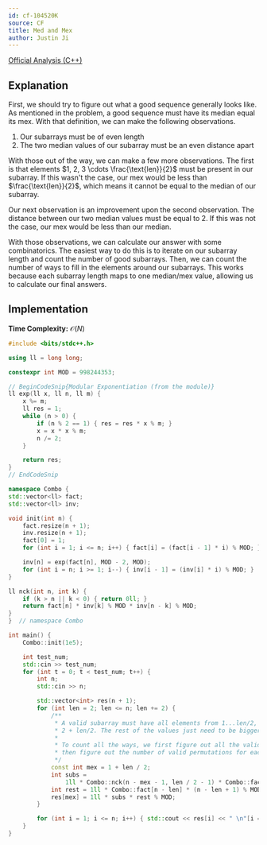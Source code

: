 ```yaml
---
id: cf-104520K
source: CF
title: Med and Mex
author: Justin Ji
---
```


[Official Analysis (C++)](https://codeforces.com/blog/entry/119632)

## Explanation

First, we should try to figure out what a good sequence
generally looks like. As mentioned in the problem, a good
sequence must have its median equal its mex. With that definition, we can make the following
observations.

1. Our subarrays must be of even length
2. The two median values of our subarray must be an even distance apart

With those out of the way, we can make a few more observations. The first is that
elements $1, 2, 3 \cdots \frac{\text{len}}{2}$ must be present
in our subarray. If this wasn't the case, our mex would be less than $\frac{\text{len}}{2}$,
which means it cannot be equal to the median of our subarray.

Our next observation is an improvement upon the second observation. The distance
between our two median values must be equal to $2$. If this was not the case,
our mex would be less than our median.

With those observations, we can calculate our answer with some combinatorics.
The easiest way to do this is to iterate on our subarray length and count the
number of good subarrays. Then, we can count the number
of ways to fill in the elements around our subarrays. This works because each
subarray length maps to one median/mex value, allowing us to calculate
our final answers.

## Implementation

**Time Complexity:** $\mathcal{O}(N)$

<LanguageSection>
<CPPSection>

```cpp
#include <bits/stdc++.h>

using ll = long long;

constexpr int MOD = 998244353;

// BeginCodeSnip{Modular Exponentiation (from the module)}
ll exp(ll x, ll n, ll m) {
	x %= m;
	ll res = 1;
	while (n > 0) {
		if (n % 2 == 1) { res = res * x % m; }
		x = x * x % m;
		n /= 2;
	}

	return res;
}
// EndCodeSnip

namespace Combo {
std::vector<ll> fact;
std::vector<ll> inv;

void init(int n) {
	fact.resize(n + 1);
	inv.resize(n + 1);
	fact[0] = 1;
	for (int i = 1; i <= n; i++) { fact[i] = (fact[i - 1] * i) % MOD; }

	inv[n] = exp(fact[n], MOD - 2, MOD);
	for (int i = n; i >= 1; i--) { inv[i - 1] = (inv[i] * i) % MOD; }
}

ll nck(int n, int k) {
	if (k > n || k < 0) { return 0ll; }
	return fact[n] * inv[k] % MOD * inv[n - k] % MOD;
}
}  // namespace Combo

int main() {
	Combo::init(1e5);

	int test_num;
	std::cin >> test_num;
	for (int t = 0; t < test_num; t++) {
		int n;
		std::cin >> n;

		std::vector<int> res(n + 1);
		for (int len = 2; len <= n; len += 2) {
			/**
			 * A valid subarray must have all elements from 1...len/2, and also have
			 * 2 + len/2. The rest of the values just need to be bigger than 2 + len/2.
			 *
			 * To count all the ways, we first figure out all the valid subarrays, and
			 * then figure out the number of valid permutations for each subarray.
			 */
			const int mex = 1 + len / 2;
			int subs =
			    1ll * Combo::nck(n - mex - 1, len / 2 - 1) * Combo::fact[len] % MOD;
			int rest = 1ll * Combo::fact[n - len] * (n - len + 1) % MOD;
			res[mex] = 1ll * subs * rest % MOD;
		}

		for (int i = 1; i <= n; i++) { std::cout << res[i] << " \n"[i == n]; }
	}
}
```

</CPPSection>
</LanguageSection>
